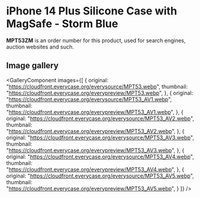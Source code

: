 
# iPhone 14 Plus Silicone Case with MagSafe - Storm Blue

<Callout type='info' emoji='👉🏻'>**MPT53ZM** is an order number for this product, used for search engines, auction websites and such.</Callout>

## Image gallery

<GalleryComponent
    images={[
      {
        original: "https://cloudfront.everycase.org/everysource/MPT53.webp",
        thumbnail: "https://cloudfront.everycase.org/everypreview/MPT53.webp",
      },
      {
        original: "https://cloudfront.everycase.org/everysource/MPT53_AV1.webp",
        thumbnail: "https://cloudfront.everycase.org/everypreview/MPT53_AV1.webp",
      },
      {
        original: "https://cloudfront.everycase.org/everysource/MPT53_AV2.webp",
        thumbnail: "https://cloudfront.everycase.org/everypreview/MPT53_AV2.webp",
      },
      {
        original: "https://cloudfront.everycase.org/everysource/MPT53_AV3.webp",
        thumbnail: "https://cloudfront.everycase.org/everypreview/MPT53_AV3.webp",
      },
      {
        original: "https://cloudfront.everycase.org/everysource/MPT53_AV4.webp",
        thumbnail: "https://cloudfront.everycase.org/everypreview/MPT53_AV4.webp",
      },
      {
        original: "https://cloudfront.everycase.org/everysource/MPT53_AV5.webp",
        thumbnail: "https://cloudfront.everycase.org/everypreview/MPT53_AV5.webp",
      }
    ]}
  />
